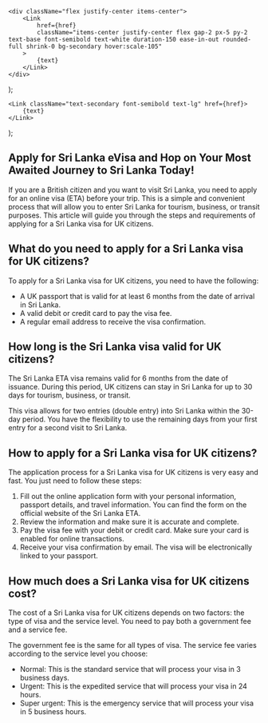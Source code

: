     <div className="flex justify-center items-center">
        <Link
            href={href}
            className="items-center justify-center flex gap-2 px-5 py-2 text-base font-semibold text-white duration-150 ease-in-out rounded-full shrink-0 bg-secondary hover:scale-105"
        >
            {text}
        </Link>
    </div>
);

    <Link className="text-secondary font-semibold text-lg" href={href}>
        {text}
    </Link>
);

## Apply for Sri Lanka eVisa and Hop on Your Most Awaited Journey to Sri Lanka Today!

If you are a British citizen and you want to visit Sri Lanka, you need to apply for an online visa (ETA) before your trip. This is a simple and convenient process that will allow you to enter Sri Lanka for tourism, business, or transit purposes. This article will guide you through the steps and requirements of applying for a Sri Lanka visa for UK citizens.

## What do you need to apply for a Sri Lanka visa for UK citizens?

To apply for a Sri Lanka visa for UK citizens, you need to have the following:

-   A UK passport that is valid for at least 6 months from the date of arrival in Sri Lanka.
-   A valid debit or credit card to pay the visa fee.
-   A regular email address to receive the visa confirmation.

## How long is the Sri Lanka visa valid for UK citizens?

The Sri Lanka ETA visa remains valid for 6 months from the date of issuance. During this period, UK citizens can stay in Sri Lanka for up to 30 days for tourism, business, or transit.

This visa allows for two entries (double entry) into Sri Lanka within the 30-day period. You have the flexibility to use the remaining days from your first entry for a second visit to Sri Lanka.

## How to apply for a Sri Lanka visa for UK citizens?

The application process for a Sri Lanka visa for UK citizens is very easy and fast. You just need to follow these steps:

1. Fill out the online application form with your personal information, passport details, and travel information. You can find the form on the official website of the Sri Lanka ETA.
2. Review the information and make sure it is accurate and complete.
3. Pay the visa fee with your debit or credit card. Make sure your card is enabled for online transactions.
4. Receive your visa confirmation by email. The visa will be electronically linked to your passport.

## How much does a Sri Lanka visa for UK citizens cost?

The cost of a Sri Lanka visa for UK citizens depends on two factors: the type of visa and the service level. You need to pay both a government fee and a service fee.

The government fee is the same for all types of visa. The service fee varies according to the service level you choose:

-   Normal: This is the standard service that will process your visa in 3 business days.
-   Urgent: This is the expedited service that will process your visa in 24 hours.
-   Super urgent: This is the emergency service that will process your visa in 5 business hours.
